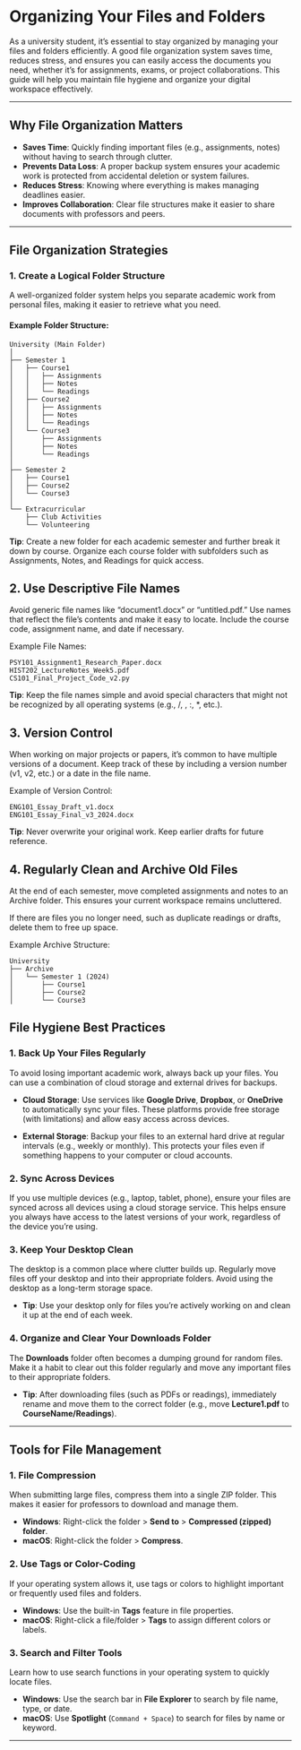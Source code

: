

# Organizing Your Files and Folders

As a university student, it’s essential to stay organized by managing your files and folders efficiently. A good file organization system saves time, reduces stress, and ensures you can easily access the documents you need, whether it’s for assignments, exams, or project collaborations. This guide will help you maintain file hygiene and organize your digital workspace effectively.

---

## Why File Organization Matters

- **Saves Time**: Quickly finding important files (e.g., assignments, notes) without having to search through clutter.
- **Prevents Data Loss**: A proper backup system ensures your academic work is protected from accidental deletion or system failures.
- **Reduces Stress**: Knowing where everything is makes managing deadlines easier.
- **Improves Collaboration**: Clear file structures make it easier to share documents with professors and peers.

---

## File Organization Strategies

### 1. Create a Logical Folder Structure

A well-organized folder system helps you separate academic work from personal files, making it easier to retrieve what you need.

#### Example Folder Structure:

```plaintext
University (Main Folder)
│
├── Semester 1
│   ├── Course1
│   │   ├── Assignments
│   │   ├── Notes
│   │   └── Readings
│   ├── Course2
│   │   ├── Assignments
│   │   ├── Notes
│   │   └── Readings
│   └── Course3
│       ├── Assignments
│       ├── Notes
│       └── Readings
│
├── Semester 2
│   ├── Course1
│   ├── Course2
│   └── Course3
│
└── Extracurricular
    ├── Club Activities
    └── Volunteering
```

**Tip**: Create a new folder for each academic semester and further break it down by course. Organize each course folder with subfolders such as Assignments, Notes, and Readings for quick access.

## 2. Use Descriptive File Names
Avoid generic file names like "document1.docx" or "untitled.pdf." Use names that reflect the file’s contents and make it easy to locate. Include the course code, assignment name, and date if necessary.

Example File Names:

```plaintext
PSY101_Assignment1_Research_Paper.docx
HIST202_LectureNotes_Week5.pdf
CS101_Final_Project_Code_v2.py
```
**Tip**: Keep the file names simple and avoid special characters that might not be recognized by all operating systems (e.g., /, , :, *, etc.).


## 3. Version Control
When working on major projects or papers, it's common to have multiple versions of a document. Keep track of these by including a version number (v1, v2, etc.) or a date in the file name.

Example of Version Control:

```plaintext
ENG101_Essay_Draft_v1.docx
ENG101_Essay_Final_v3_2024.docx
```

**Tip**: Never overwrite your original work. Keep earlier drafts for future reference.

## 4. Regularly Clean and Archive Old Files

At the end of each semester, move completed assignments and notes to an Archive folder. This ensures your current workspace remains uncluttered.

If there are files you no longer need, such as duplicate readings or drafts, delete them to free up space.

Example Archive Structure:

```plaintext
University
├── Archive
│   └── Semester 1 (2024)
│       ├── Course1
│       ├── Course2
│       └── Course3
```

## File Hygiene Best Practices

### 1. Back Up Your Files Regularly

To avoid losing important academic work, always back up your files. You can use a combination of cloud storage and external drives for backups.

- **Cloud Storage**: Use services like **Google Drive**, **Dropbox**, or **OneDrive** to automatically sync your files. These platforms provide free storage (with limitations) and allow easy access across devices.
  
- **External Storage**: Backup your files to an external hard drive at regular intervals (e.g., weekly or monthly). This protects your files even if something happens to your computer or cloud accounts.

### 2. Sync Across Devices

If you use multiple devices (e.g., laptop, tablet, phone), ensure your files are synced across all devices using a cloud storage service. This helps ensure you always have access to the latest versions of your work, regardless of the device you’re using.

### 3. Keep Your Desktop Clean

The desktop is a common place where clutter builds up. Regularly move files off your desktop and into their appropriate folders. Avoid using the desktop as a long-term storage space.

- **Tip**: Use your desktop only for files you’re actively working on and clean it up at the end of each week.

### 4. Organize and Clear Your Downloads Folder

The **Downloads** folder often becomes a dumping ground for random files. Make it a habit to clear out this folder regularly and move any important files to their appropriate folders.

- **Tip**: After downloading files (such as PDFs or readings), immediately rename and move them to the correct folder (e.g., move **Lecture1.pdf** to **CourseName/Readings**).

---

## Tools for File Management

### 1. File Compression
When submitting large files, compress them into a single ZIP folder. This makes it easier for professors to download and manage them.

- **Windows**: Right-click the folder > **Send to** > **Compressed (zipped) folder**.
- **macOS**: Right-click the folder > **Compress**.

### 2. Use Tags or Color-Coding
If your operating system allows it, use tags or colors to highlight important or frequently used files and folders.

- **Windows**: Use the built-in **Tags** feature in file properties.
- **macOS**: Right-click a file/folder > **Tags** to assign different colors or labels.

### 3. Search and Filter Tools
Learn how to use search functions in your operating system to quickly locate files.

- **Windows**: Use the search bar in **File Explorer** to search by file name, type, or date.
- **macOS**: Use **Spotlight** (`Command + Space`) to search for files by name or keyword.

---

